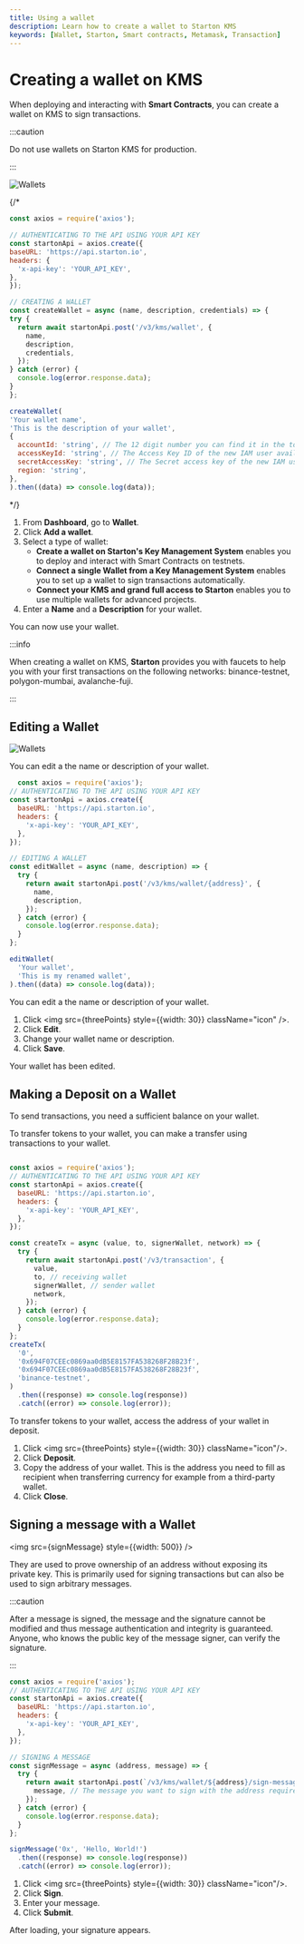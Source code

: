 ```yaml
---
title: Using a wallet
description: Learn how to create a wallet to Starton KMS
keywords: [Wallet, Starton, Smart contracts, Metamask, Transaction]
---
```


# Creating a wallet on KMS

When deploying and interacting with **Smart Contracts**, you can create a wallet on KMS to sign transactions.

:::caution

Do not use wallets on Starton KMS for production.

:::

![Wallets](assets/wallets-page.png)

<Tabs>{/*
<TabItem value="code" label="From Code">

  ```jsx showLineNumbers
  const axios = require('axios');

// AUTHENTICATING TO THE API USING YOUR API KEY
const startonApi = axios.create({
  baseURL: 'https://api.starton.io',
  headers: {
    'x-api-key': 'YOUR_API_KEY',
  },
});

// CREATING A WALLET
const createWallet = async (name, description, credentials) => {
  try {
    return await startonApi.post('/v3/kms/wallet', {
      name,
      description,
      credentials,
    });
  } catch (error) {
    console.log(error.response.data);
  }
};

createWallet(
  'Your wallet name',
  'This is the description of your wallet',
  {
    accountId: 'string', // The 12 digit number you can find it in the top-right corner of your AWS Dashboard.
    accessKeyId: 'string', // The Access Key ID of the new IAM user available after completing (lien vers step new user).
    secretAccessKey: 'string', // The Secret access key of the new IAM user available after completing .
    region: 'string',
  },
).then((data) => console.log(data));

  ```

</TabItem> */}
<TabItem value="dashboard" label="From Dashboard">

  1. From **Dashboard**, go to **Wallet**.
  1. Click **Add a wallet**.
  1. Select a type of wallet:
      - **Create a wallet on Starton's Key Management System** enables you to deploy and interact with Smart Contracts on testnets.
      - **Connect a single Wallet from a Key Management System** enables you to set up a wallet to sign transactions automatically.
      - **Connect your KMS and grand full access to Starton** enables you to use multiple wallets for advanced projects.
  1. Enter a **Name** and a **Description** for your wallet.

</TabItem>
</Tabs>

You can now use your wallet.

:::info

When creating a wallet on KMS, **Starton** provides you with faucets to help you with your first transactions on the following networks: binance-testnet, polygon-mumbai, avalanche-fuji.

:::

## Editing a Wallet

![Wallets](assets/editing-a-wallet.png)

<Tabs>
<TabItem value="code" label="From Code">

You can edit a the name or description of your wallet.

```jsx showLineNumbers
  const axios = require('axios');
// AUTHENTICATING TO THE API USING YOUR API KEY
const startonApi = axios.create({
  baseURL: 'https://api.starton.io',
  headers: {
    'x-api-key': 'YOUR_API_KEY',
  },
});

// EDITING A WALLET
const editWallet = async (name, description) => {
  try {
    return await startonApi.post('/v3/kms/wallet/{address}', {
      name,
      description,
    });
  } catch (error) {
    console.log(error.response.data);
  }
};

editWallet(
  'Your wallet',
  'This is my renamed wallet',
).then((data) => console.log(data));

  ```

</TabItem>
<TabItem value="dashboard" label="From Dashboard">

You can edit a the name or description of your wallet.

1. Click  <img src={threePoints} style={{width: 30}} className="icon" />.
1. Click **Edit**.
1. Change your wallet name or description.
1. Click **Save**.

Your wallet has been edited.

</TabItem>
</Tabs>

## Making a Deposit on a Wallet

To send transactions, you need a sufficient balance on your wallet. 


<Tabs>
<TabItem value="code" label="From Code">

To transfer tokens to your wallet, you can make a transfer using transactions to your wallet.

```jsx showLineNumbers

const axios = require('axios');
// AUTHENTICATING TO THE API USING YOUR API KEY
const startonApi = axios.create({
  baseURL: 'https://api.starton.io',
  headers: {
    'x-api-key': 'YOUR_API_KEY',
  },
});

const createTx = async (value, to, signerWallet, network) => {
  try {
    return await startonApi.post('/v3/transaction', {
      value,
      to, // receiving wallet
      signerWallet, // sender wallet
      network,
    });
  } catch (error) {
    console.log(error.response.data);
  }
};
createTx(
  '0',
  '0x694F07CEEc0869aa0dB5E8157FA538268F28B23f',
  '0x694F07CEEc0869aa0dB5E8157FA538268F28B23f',
  'binance-testnet',
)
  .then((response) => console.log(response))
  .catch((error) => console.log(error));

```

</TabItem>
<TabItem value="dashboard" label="From Dashboard">

To transfer tokens to your wallet, access the address of your wallet in deposit.

1. Click  <img src={threePoints} style={{width: 30}} className="icon"/>.
1. Click **Deposit**.
1. Copy the address of your wallet.
  This is the address you need to fill as recipient when transferring currency for example from a third-party wallet.
1. Click **Close**.

</TabItem>
</Tabs>


## Signing a message with a Wallet

<img src={signMessage} style={{width: 500}} />


They are used to prove ownership of an address without exposing its private key. This is primarily used for signing transactions but can also be used to sign arbitrary messages.

:::caution

After a message is signed, the message and the signature cannot be modified and thus message authentication and integrity is guaranteed. Anyone, who knows the public key of the message signer, can verify the signature.

:::

<Tabs>
<TabItem value="code" label="From Code">

```jsx showLineNumbers
const axios = require('axios');
// AUTHENTICATING TO THE API USING YOUR API KEY
const startonApi = axios.create({
  baseURL: 'https://api.starton.io',
  headers: {
    'x-api-key': 'YOUR_API_KEY',
  },
});

// SIGNING A MESSAGE
const signMessage = async (address, message) => {
  try {
    return await startonApi.post(`/v3/kms/wallet/${address}/sign-message`, {
      message, // The message you want to sign with the address required in the route.
    });
  } catch (error) {
    console.log(error.response.data);
  }
};

signMessage('0x', 'Hello, World!')
  .then((response) => console.log(response))
  .catch((error) => console.log(error));
```
</TabItem>
<TabItem value="dashboard" label="From Dashboard">

1. Click  <img src={threePoints} style={{width: 30}} className="icon"/>.
1. Click **Sign**.
1. Enter your message.
1. Click **Submit**.

After loading, your signature appears.

</TabItem>
</Tabs>
